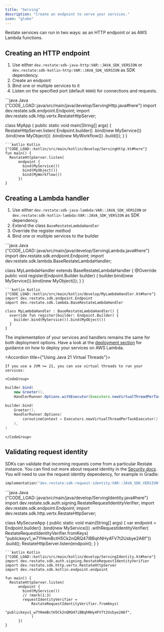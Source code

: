 ```yaml
---
title: "Serving"
description: "Create an endpoint to serve your services."
icon: "globe"
---
```


Restate services can run in two ways: as an HTTP endpoint or as AWS Lambda functions.

## Creating an HTTP endpoint

1. Use either `dev.restate:sdk-java-http:VAR::JAVA_SDK_VERSION` or `dev.restate:sdk-kotlin-http:VAR::JAVA_SDK_VERSION` as SDK dependency.
2. Create an endpoint
3. Bind one or multiple services to it
4. Listen on the specified port (default `9080`) for connections and requests.

<CodeGroup>
```java Java {"CODE_LOAD::java/src/main/java/develop/ServingHttp.java#here"} 
import dev.restate.sdk.endpoint.Endpoint;
import dev.restate.sdk.http.vertx.RestateHttpServer;

class MyApp {
  public static void main(String[] args) {
    RestateHttpServer.listen(
        Endpoint.builder()
            .bind(new MyService())
            .bind(new MyObject())
            .bind(new MyWorkflow())
            .build());
  }
}
```
```kotlin Kotlin {"CODE_LOAD::kotlin/src/main/kotlin/develop/ServingHttp.kt#here"} 
fun main() {
  RestateHttpServer.listen(
      endpoint {
        bind(MyService())
        bind(MyObject())
        bind(MyWorkflow())
      })
}
```
</CodeGroup>

## Creating a Lambda handler
1. Use either `dev.restate:sdk-java-lambda:VAR::JAVA_SDK_VERSION` or `dev.restate:sdk-kotlin-lambda:VAR::JAVA_SDK_VERSION` as SDK dependency.
2. Extend the class `BaseRestateLambdaHandler`
3. Override the register method
4. Bind one or multiple services to the builder

<CodeGroup>
```java Java {"CODE_LOAD::java/src/main/java/develop/ServingLambda.java#here"} 
import dev.restate.sdk.endpoint.Endpoint;
import dev.restate.sdk.lambda.BaseRestateLambdaHandler;

class MyLambdaHandler extends BaseRestateLambdaHandler {
  @Override
  public void register(Endpoint.Builder builder) {
    builder.bind(new MyService()).bind(new MyObject());
  }
}
```
```kotlin Kotlin {"CODE_LOAD::kotlin/src/main/kotlin/develop/MyLambdaHandler.kt#here"} 
import dev.restate.sdk.endpoint.Endpoint
import dev.restate.sdk.lambda.BaseRestateLambdaHandler

class MyLambdaHandler : BaseRestateLambdaHandler() {
  override fun register(builder: Endpoint.Builder) {
    builder.bind(MyService()).bind(MyObject())
  }
}
```
</CodeGroup>

The implementation of your services and handlers remains the same for both deployment options.
Have a look at the [deployment section](/category/aws-lambda) for guidance on how to deploy your services on AWS Lambda.

<Accordion title={"Using Java 21 Virtual Threads"}>

    If you use a JVM >= 21, you can use virtual threads to run your services:

    <CodeGroup>
```java Java {"CODE_LOAD::java/src/main/java/develop/ServingVirtualThreads.java#here"} 
builder.bind(
    new Greeter(),
    HandlerRunner.Options.withExecutor(Executors.newVirtualThreadPerTaskExecutor()));
```
```kotlin Kotlin {"CODE_LOAD::kotlin/src/main/kotlin/develop/ServingVirtualThreads.kt#here"} 
builder.bind(
    Greeter(),
    HandlerRunner.Options(
        coroutineContext = Executors.newVirtualThreadPerTaskExecutor().asCoroutineDispatcher(),
    ),
)
```
    </CodeGroup>

</Accordion>

## Validating request identity

SDKs can validate that incoming requests come from a particular Restate
instance. You can find out more about request identity in the
[Security docs](/operate/security#locking-down-service-access). You will need
to use the request identity dependency, for example in Gradle:
```kotlin
implementation("dev.restate:sdk-request-identity:VAR::JAVA_SDK_VERSION")
```

<CodeGroup>
```java Java {"CODE_LOAD::java/src/main/java/develop/ServingIdentity.java#here"} 
import dev.restate.sdk.auth.signing.RestateRequestIdentityVerifier;
import dev.restate.sdk.endpoint.Endpoint;
import dev.restate.sdk.http.vertx.RestateHttpServer;

class MySecureApp {
  public static void main(String[] args) {
    var endpoint =
        Endpoint.builder()
            .bind(new MyService())
            .withRequestIdentityVerifier(
                RestateRequestIdentityVerifier.fromKeys(
                    "publickeyv1_w7YHemBctH5Ck2nQRQ47iBBqhNHy4FV7t2Usbye2A6f"))
            .build();
    RestateHttpServer.listen(endpoint);
  }
}
```
```kotlin Kotlin {"CODE_LOAD::kotlin/src/main/kotlin/develop/ServingIdentity.kt#here"} 
import dev.restate.sdk.auth.signing.RestateRequestIdentityVerifier
import dev.restate.sdk.http.vertx.RestateHttpServer
import dev.restate.sdk.kotlin.endpoint.endpoint

fun main() {
  RestateHttpServer.listen(
      endpoint {
        bind(MyService())
        // !mark(1:3)
        requestIdentityVerifier =
            RestateRequestIdentityVerifier.fromKeys(
                "publickeyv1_w7YHemBctH5Ck2nQRQ47iBBqhNHy4FV7t2Usbye2A6f",
            )
      })
}
```
</CodeGroup>
